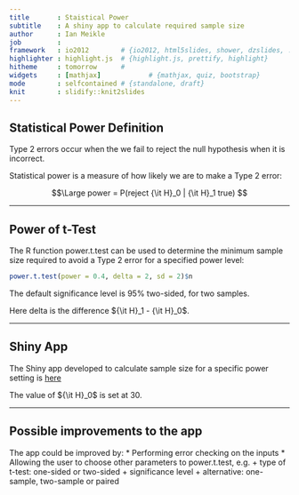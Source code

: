 ```yaml
---
title       : Staistical Power
subtitle    : A shiny app to calculate required sample size
author      : Ian Meikle
job         : 
framework   : io2012        # {io2012, html5slides, shower, dzslides, ...}
highlighter : highlight.js  # {highlight.js, prettify, highlight}
hitheme     : tomorrow      # 
widgets     : [mathjax]            # {mathjax, quiz, bootstrap}
mode        : selfcontained # {standalone, draft}
knit        : slidify::knit2slides
---
```


## Statistical Power Definition

Type 2 errors occur when the we fail to reject the null hypothesis when it is 
incorrect.

Statistical power is a measure of how likely we are to make a Type 2 error:

$$\Large power = P(reject {\it H}_0 | {\it H}_1 true) $$

---

## Power of t-Test

The R function power.t.test can be used to determine the minimum sample size 
required to avoid a Type 2 error for a specified power level:

```r
power.t.test(power = 0.4, delta = 2, sd = 2)$n
```

The default significance level is 95% two-sided, for two samples.

Here delta is the difference ${\it H}_1 - {\it H}_0$.

---

## Shiny App

The Shiny app developed to calculate sample size for a specific power setting is 
[here](http://imeikle.shinyapps.io/app-1/)

The value of ${\it H}_0$ is set at 30.

---

## Possible improvements to the app

The app could be improved by:
* Performing error checking on the inputs
* Allowing the user to choose other parameters to power.t.test, e.g.
    + type of t-test: one-sided or two-sided
    + significance level
    + alternative: one-sample, two-sample or paired

